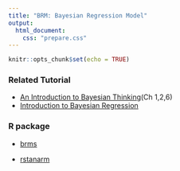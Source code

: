 ```yaml
---
title: "BRM: Bayesian Regression Model"
output: 
  html_document:
    css: "prepare.css"
---
```


```r
knitr::opts_chunk$set(echo = TRUE)
```


### Related Tutorial

-   [An Introduction to Bayesian Thinking](https://statswithr.github.io/book/)(Ch 1,2,6)
-   [Introduction to Bayesian Regression](https://biostat.app.vumc.org/wiki/pub/Main/StatisticalComputingSeries/bayes_reg_rstanarm.html)

### R package

-   [brms](https://paul-buerkner.github.io/brms/)

-   [rstanarm](https://cran.r-project.org/web/packages/rstanarm/rstanarm.pdf)
